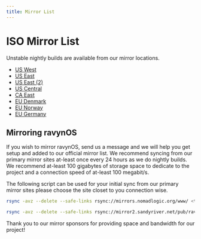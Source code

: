 ```yaml
---
title: Mirror List
---
```



# ISO Mirror List

Unstable nightly builds are available from our mirror locations.

 * [US West](https://mirrors.nomadlogic.org/)
 * [US East](https://mirror2.sandyriver.net/pub/ravynos/)
 * [US East (2)](https://mirror.clarkson.edu/ravynos/)
 * [US Central](https://mirror.esc7.net/ravynos/)
 * [CA East](https://mirror.razel.co/)
 * [EU Denmark](https://mirrors.dotsrc.org/ravynos/)
 * [EU Norway](http://ftp.nvg.ntnu.no/pub/mirrors2/mirrors.nomadlogic.org/www/)
 * [EU Germany](https://ftp.fau.de/ravynos/)

## Mirroring ravynOS

If you wish to mirror ravynOS, send us a message and we will help you get setup and added to our official mirror list. We recommend syncing from our primary mirror sites at-least once every 24 hours as we do nightly builds. We recommend at-least 100 gigabytes of storage space to dedicate to the project and a connection speed of at-least 100 megabit/s.

The following script can be used for your initial sync from our primary mirror sites please choose the site closet to you connection wise.

```sh
rsync -avz --delete --safe-links rsync://mirrors.nomadlogic.org/www/ <target>

rsync -avz --delete --safe-links rsync://mirror2.sandyriver.net/pub/ravynos/ <target>
```

<Callout type="warning" emoji="🎉">
  Thank you to our mirror sponsors for providing space and bandwidth for our project!
</Callout>